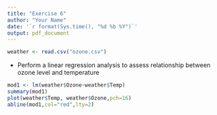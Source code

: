 ```yaml
---
title: "Exercise 6"
author: "Your Name"
date: '`r format(Sys.time(), "%d %b %Y")`'
output: pdf_document
---
```


```r
weather <- read.csv("ozone.csv")
```


+ Perform a linear regression analysis to assess relationship between ozone level and temperature

```r
mod1 <- lm(weather$Ozone~weather$Temp)
summary(mod1)
plot(weather$Temp, weather$Ozone,pch=16)
abline(mod1,col="red",lty=2)
```

